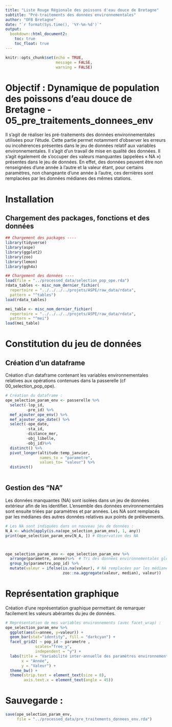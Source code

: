 ```yaml
---
title: "Liste Rouge Régionale des poissons d'eau douce de Bretagne"
subtitle: "Pré-traitements des données environnementales"
author: "OFB Bretagne"
date: "`r format(Sys.time(), '%Y-%m-%d')`"
output:
  bookdown::html_document2:
    toc: true
    toc_float: true
---
```


```r
knitr::opts_chunk$set(echo = TRUE,
                      message = FALSE,
                      warning = FALSE)
```

# Objectif : Dynamique de population des poissons d'eau douce de Bretagne - 05_pre_traitements_donnees_env

Il s’agit de réaliser les pré-traitements des données environnementales utilisées pour l’étude. Cette partie permet notamment d’observer les erreurs ou incohérences présentes dans le jeu de données relatif aux variables environnementales. Il s'agit d'un travail de mise en qualité des données. Il s'agit également de s’occuper des valeurs manquantes (appelées « NA ») présentes dans le jeu de données. En effet, des données peuvent être non renseignées d’une année à l’autre et la valeur étant, pour certains paramètres, non changeante d’une année à l’autre, ces dernières sont remplacées par les données médianes des mêmes stations. 

# Installation 
## Chargement des packages, fonctions et des données
```r

## Chargement des packages ----
library(tidyverse)
library(aspe)
library(ggplot2)
library(zoo)
library(lemon)
library(ggh4x)

## Chargement des données ----
load(file = "../processed_data/selection_pop_ope.rda")
rdata_tables <- misc_nom_dernier_fichier(
  repertoire = "../../../../projets/ASPE/raw_data/rdata",
  pattern = "^tables")
load(rdata_tables)

mei_table <- misc_nom_dernier_fichier(
  repertoire = "../../../../projets/ASPE/raw_data/rdata",
  pattern = "^mei")
load(mei_table)

```

# Constitution du jeu de données

## Création d'un dataframe

Création d'un dataframe contenant les variables environnementales relatives aux opérations contenues dans la passerelle (cf 00_selection_pop_ope).  

```r
# Création du dataframe : 
ope_selection_param_env <- passerelle %>% 
  select(-lop_id,
         -pre_id) %>% 
  mef_ajouter_ope_env() %>% 
  mef_ajouter_ope_date() %>% 
  select(-ope_date,
         -sta_id,
         -distance_mer,
         -obj_libelle,
         -obj_id)%>%
  distinct() %>% 
  pivot_longer(altitude:temp_janvier,
               names_to = "parametre",
               values_to= "valeur") %>% 
  distinct()
  
```

## Gestion des "NA"

Les données manquantes (NA) sont isolées dans un jeu de données extérieur afin de les identifier. L'ensemble des données environnementales sont ensuite triées par paramètres et par années. Les NA sont remplacés par les médianes des autres données relatives aux points de prélèvements. 

```r
# Les NA sont indiquées dans un nouveau jeu de données : 
N_A <- which(apply(is.na(ope_selection_param_env), 1, any)) 
print(ope_selection_param_env[N_A, ]) # Observation des NA



ope_selection_param_env <- ope_selection_param_env %>% 
  arrange(parametre, annee)%>%  # Tri des données environnementales globales
  group_by(parametre,pop_id) %>%
  mutate(valeur = ifelse(is.na(valeur), # NA remplacées par les médianes
                         zoo::na.aggregate(valeur, median), valeur))

```

# Représentation graphique 

Création d'une représentation graphique permettant de remarquer facilement les valeurs abérantes du jeu de données. 

```r
# Représentation de mes variables environnements (avec facet_wrap) : 
ope_selection_param_env %>% 
  ggplot(aes(x=annee, y=valeur)) +
  geom_bar(stat="identity", fill = "darkcyan") +
  facet_grid2( ~ pop_id ~ parametre ,
             scales="free_y",
             independent = "y") +
  labs(title = "Variabilité inter-annuelle des paramètres environnementaux", 
       x = "Année", 
       y = "Valeur") +
  theme_bw() +
  theme(strip.text = element_text(size = 8),
        axis.text.x = element_text(angle = 45))

```



# Sauvegarde : 
```r
save(ope_selection_param_env,
     file = "../processed_data/pre_traitements_donnees_env.rda")
```

